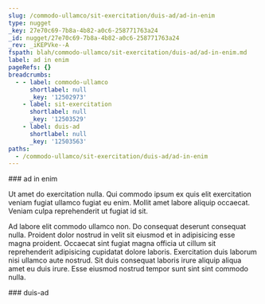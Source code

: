 ```yaml
---
slug: /commodo-ullamco/sit-exercitation/duis-ad/ad-in-enim
type: nugget
_key: 27e70c69-7b8a-4b82-a0c6-258771763a24
_id: nugget/27e70c69-7b8a-4b82-a0c6-258771763a24
_rev: _iKEPVke--A
fspath: blah/commodo-ullamco/sit-exercitation/duis-ad/ad-in-enim.md
label: ad in enim
pageRefs: {}
breadcrumbs:
  - - label: commodo-ullamco
      shortlabel: null
      _key: '12502973'
    - label: sit-exercitation
      shortlabel: null
      _key: '12503529'
    - label: duis-ad
      shortlabel: null
      _key: '12503563'
paths:
  - /commodo-ullamco/sit-exercitation/duis-ad/ad-in-enim
---
```


<NuggetArea>
<Nugget slug="/commodo-ullamco/sit-exercitation/duis-ad/ad-in-enim" type="nugget" _key="27e70c69-7b8a-4b82-a0c6-258771763a24" _id="nugget/27e70c69-7b8a-4b82-a0c6-258771763a24" _rev="_iKEPVke--A" fspath="blah/commodo-ullamco/sit-exercitation/duis-ad/ad-in-enim.md" label="ad in enim" paths="/commodo-ullamco/sit-exercitation/duis-ad/ad-in-enim">
<NuggetBody>
### ad in enim

Ut amet do exercitation nulla. Qui commodo ipsum ex quis elit exercitation veniam fugiat ullamco fugiat eu enim. Mollit amet labore aliquip occaecat. Veniam culpa reprehenderit ut fugiat id sit.

Ad labore elit commodo ullamco non. Do consequat deserunt consequat nulla. Proident dolor nostrud in velit sit eiusmod et in adipisicing esse magna proident. Occaecat sint fugiat magna officia ut cillum sit reprehenderit adipisicing cupidatat dolore laboris. Exercitation duis laborum nisi ullamco aute nostrud. Sit duis consequat laboris irure aliquip aliqua amet eu duis irure. Esse eiusmod nostrud tempor sunt sint sint commodo nulla.

</NuggetBody>
<Breadcrumbs>
<Crumbs>
<Crumb _key="12502973" label="commodo-ullamco" /><Crumb _key="12503529" label="sit-exercitation" /><Crumb _key="12503563" label="duis-ad" />
</Crumbs>
</Breadcrumbs>
</Nugget>

<NuggetsInbound>
</NuggetsInbound>
<NuggetsOutbound>
</NuggetsOutbound>
</NuggetArea>
<PassagesInbound>
<Passage direction="inbound" type="passage" _key="12503563" _id="passage/12503563" _rev="_iKEPVke--_" label="duis-ad" passage="duis-ad" fspath="blah/commodo-ullamco/sit-exercitation/duis-ad" paths="/commodo-ullamco/sit-exercitation/duis-ad" slug="/commodo-ullamco/sit-exercitation/duis-ad">
<NuggetBody>
### duis-ad

</NuggetBody>
<Breadcrumbs>
<Crumbs>
<Crumb _key="12502973" label="commodo-ullamco" /><Crumb _key="12503529" label="sit-exercitation" />
</Crumbs>
</Breadcrumbs>
</Passage>

</PassagesInbound>
<PassagesOutbound>
</PassagesOutbound>